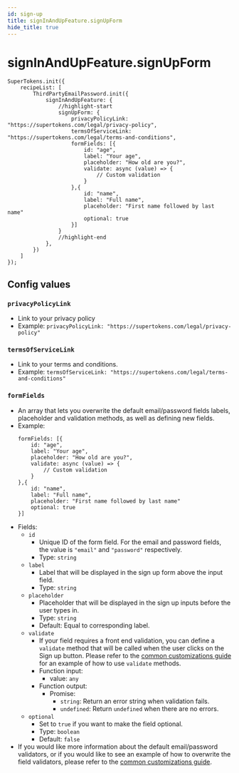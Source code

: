 ```yaml
---
id: sign-up
title: signInAndUpFeature.signUpForm
hide_title: true
---
```


# signInAndUpFeature.signUpForm

```tsx
SuperTokens.init({
    recipeList: [
        ThirdPartyEmailPassword.init({
            signInAndUpFeature: {
                //highlight-start
                signUpForm: {
                    privacyPolicyLink: "https://supertokens.com/legal/privacy-policy",
                    termsOfServiceLink: "https://supertokens.com/legal/terms-and-conditions",
                    formFields: [{
                        id: "age",
                        label: "Your age",
                        placeholder: "How old are you?",
                        validate: async (value) => {
                            // Custom validation
                        }
                    },{
                        id: "name",
                        label: "Full name",
                        placeholder: "First name followed by last name"
                        optional: true
                    }]
                }
                //highlight-end
            },
        })
    ]
});
```

## Config values

### `privacyPolicyLink`
- Link to your privacy policy
- Example: `privacyPolicyLink: "https://supertokens.com/legal/privacy-policy"`

### `termsOfServiceLink` 
- Link to your terms and conditions.
- Example: `termsOfServiceLink: "https://supertokens.com/legal/terms-and-conditions"`

### `formFields` 
- An array that lets you overwrite the default email/password fields labels, placeholder and validation methods, as well as defining new fields.
- Example: 
    ```tsx
    formFields: [{
        id: "age",
        label: "Your age",
        placeholder: "How old are you?",
        validate: async (value) => {
            // Custom validation
        }
    },{
        id: "name",
        label: "Full name",
        placeholder: "First name followed by last name"
        optional: true
    }]
    ```
- Fields:
    - `id`
        - Unique ID of the form field. For the email and password fields, the value is `"email"` and `"password"` respectively.
        - Type: `string`
    - `label`
        - Label that will be displayed in the sign up form above the input field.
        - Type: `string`
    - `placeholder`
        - Placeholder that will be displayed in the sign up inputs before the user types in.
        - Type: `string`
        - Default: Equal to corresponding label.
    - `validate`
        - If your field requires a front end validation, you can define a `validate` method that will be called when the user clicks on the Sign up button. Please refer to the [common customizations guide](/docs/thirdpartyemailpassword/common-customizations/signup-form/field-validators) for an example of how to use `validate` methods.
        - Function input:
            - value: `any`
        - Function output:
            - Promise:
                - `string`: Return an error string when validation fails.
                - `undefined`: Return `undefined` when there are no errors.
    - `optional`
        - Set to `true` if you want to make the field optional. 
        - Type: `boolean`
        - Default: `false`
- If you would like more information about the default email/password validators, or if you would like to see an example of how to overwrite the field validators, please refer to the [common customizations guide](/docs/thirdpartyemailpassword/common-customizations/signup-form/field-validators).
